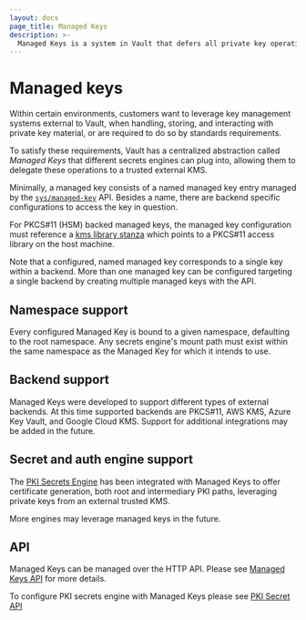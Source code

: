 ```yaml
---
layout: docs
page_title: Managed Keys
description: >-
  Managed Keys is a system in Vault that defers all private key operations to a third party system.
---
```


# Managed keys


Within certain environments, customers want to leverage key management systems
external to Vault, when handling, storing, and interacting with
private key material, or are required to do so by standards requirements.

To satisfy these requirements, Vault has a centralized abstraction called
*Managed Keys* that different secrets engines can plug into, allowing them to
delegate these operations to a trusted external KMS.

Minimally, a managed key consists of a named managed key entry managed by the
[`sys/managed-key`](/vault/api-docs/system/managed-keys) API.  Besides a name,
there are backend specific configurations to access the key in question.

For PKCS#11 (HSM) backed managed keys, the managed key configuration must
reference a [kms library stanza](/vault/docs/configuration/kms-library) which points
to a PKCS#11 access library on the host machine.

Note that a configured, named managed key corresponds to a single key within
a backend.  More than one managed key can be configured targeting a single
backend by creating multiple managed keys with the API.

## Namespace support

Every configured Managed Key is bound to a given namespace, defaulting to the
root namespace. Any secrets engine's mount path must exist within the same namespace
as the Managed Key for which it intends to use.

## Backend support

Managed Keys were developed to support different types of external backends. At
this time supported backends are PKCS#11, AWS KMS, Azure Key Vault, and Google
Cloud KMS. Support for additional integrations may be added in the future.

## Secret and auth engine support

The [PKI Secrets Engine](/vault/api-docs/secret/pki#managed-keys) has been integrated
with Managed Keys to offer certificate generation, both root and intermediary
PKI paths, leveraging private keys from an external trusted KMS.

More engines may leverage managed keys in the future.

## API

Managed Keys can be managed over the HTTP API. Please see
[Managed Keys API](/vault/api-docs/system/managed-keys) for more details.

To configure PKI secrets engine with Managed Keys please see
[PKI Secret API](/vault/api-docs/secret/pki#managed-keys)
